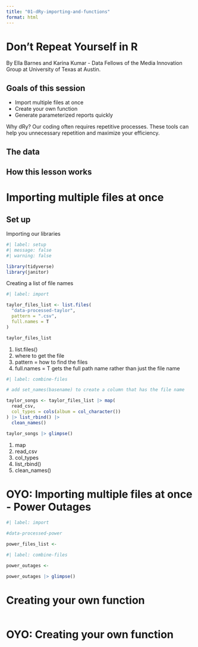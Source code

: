 ```yaml
---
title: "01-dRy-importing-and-functions"
format: html
---
```


# Don't Repeat Yourself in R
By Ella Barnes and Karina Kumar - Data Fellows of the Media Innovation Group at University of Texas at Austin.

## Goals of this session
- Import multiple files at once
- Create your own function
- Generate parameterized reports quickly

Why dRy? Our coding often requires repetitive processes. These tools can help you unnecessary repetition and maximize your efficiency. 

## The data

## How this lesson works

# Importing multiple files at once

## Set up

Importing our libraries

```r

#| label: setup
#| message: false
#| warning: false

library(tidyverse)
library(janitor)

```

Creating a list of file names

```r
#| label: import

taylor_files_list <- list.files(
  "data-processed-taylor",
  pattern = ".csv",
  full.names = T   
)

taylor_files_list
```

1. list.files()
2. where to get the file
3. pattern = how to find the files
4. full.names = T gets the full path name rather than just the file name

```r
#| label: combine-files 

# add set_names(basename) to create a column that has the file name

taylor_songs <- taylor_files_list |> map(
  read_csv,
  col_types = cols(album = col_character())
) |> list_rbind() |> 
  clean_names()

taylor_songs |> glimpse()
```

1. map
2. read_csv
3. col_types
4. list_rbind()
5. clean_names()

# OYO: Importing multiple files at once - Power Outages

```r
#| label: import

#data-processed-power

power_files_list <- 

```

```r
#| label: combine-files

power_outages <-  

power_outages |> glimpse()
```

# Creating your own function

```r

```


# OYO: Creating your own function

```r

```


